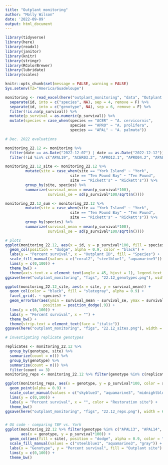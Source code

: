 ```yaml
---
title: "Outplant monitoring"
author: "Molly Wilson"
date: '2022-09-09'
output: html_document
---
```


```r
library(tidyverse)
library(here) 
library(readxl) 
library(janitor)
library(knitr)
library(stringr)
library(RColorBrewer)
library(lubridate)
library(scales)

knitr::opts_chunk$set(message = FALSE, warning = FALSE)
Sys.setenv(TZ="America/Guadeloupe")
```


```r
monitoring <- read_excel(here("outplant_monitoring", "data", "Outplant data.xlsx"), sheet = "monitoring") %>%
  separate(id, into = c("species", NA), sep = 4, remove = F) %>%
  separate(id, into = c("genotype", NA), sep = 6, remove = F) %>%
  filter(!is.na(p_survival)) %>%
  mutate(p_survival = as.numeric(p_survival)) %>%
  mutate(species = case_when(species == "ACER" ~ "A. cervicornis",
                             species == "APRO" ~ "A. prolifera",
                             species == "APAL" ~ "A. palmata"))
```

```r
# Dec. 2022 evaluations

monitoring_22.12 <- monitoring %>% 
  filter(date == as.Date("2022-12-07") | date == as.Date("2022-12-12")) %>%
  filter(!id %in% c("APAL19", "ACER03.2", "APRO12.1", "APRO04.2", "APAL28.1", "APAL27.1", "APAL26.1", "APAL23.3")) # no data

monitoring_22.12_site <- monitoring_22.12 %>%
         mutate(site = case_when(site == "York Island" ~ "York",
                             site == "Ten Pound Bay" ~ "Ten Pound",
                             site == "Rickett's" ~ "Rickett's")) %>%
         group_by(site, species) %>%
         summarize(survival_mean = mean(p_survival*100),
                   survival_se = sd(p_survival*100/sqrt(n())))

monitoring_22.12_sum <- monitoring_22.12 %>%
         mutate(site = case_when(site == "York Island" ~ "York",
                             site == "Ten Pound Bay" ~ "Ten Pound",
                             site == "Rickett's" ~ "Rickett's")) %>%
         group_by(species) %>%
         summarize(survival_mean = mean(p_survival*100),
                   survival_se = sd(p_survival*100/sqrt(n())))

# plots
ggplot(monitoring_22.12, aes(x = id, y = p_survival*100, fill = species)) +
  geom_col(position = "dodge", alpha = 0.9, color = "black") +
  labs(y = "Percent survival", x = "Outplant ID", fill = "Species") +
  scale_fill_manual(values = c("coral2", "steelblue1", "aquamarine3")) +
  lims(y = c(0,100)) +
  theme_bw() +
  theme(axis.text.x = element_text(angle = 45, hjust = 1), legend.text = element_text(face = "italic"))
ggsave(here("outplant_monitoring", "figs", "22.12_genotypes.png"), width = 6, height = 4)

ggplot(monitoring_22.12_site, aes(x = site, y = survival_mean)) +
  geom_col(color = "black", fill = "slategray", alpha = 0.9) +
  facet_grid(. ~ species) +
  geom_errorbar(aes(ymin = survival_mean - survival_se, ymax = survival_mean + survival_se), width = .2,
                 position = position_dodge(.9)) +
  lims(y = c(0,100)) +
  labs(y = "Percent survival", x = "") +
  theme_bw() +
  theme(strip.text = element_text(face = "italic"))
ggsave(here("outplant_monitoring", "figs", "22.12_sites.png"), width = 6, height = 4)

# investigating replicate genotypes

replicates <- monitoring_22.12 %>%
  group_by(genotype, site) %>%
  summarize(count = n()) %>%
  group_by(genotype) %>%
  summarize(count = n()) %>%
  filter(count == 3)
monitoring_reps <- monitoring_22.12 %>% filter(genotype %in% c(replicates$genotype))

ggplot(monitoring_reps, aes(x = genotype, y = p_survival*100, color = site)) +
  geom_point(alpha = 0.9) +
  scale_color_manual(values = c("skyblue3", "aquamarine3", "midnightblue")) +
  lims(y = c(0,100)) +
  labs(y = "Percent survival", x = "", color = "Restoration site") +
  theme_bw()
ggsave(here("outplant_monitoring", "figs", "22.12_reps.png"), width = 6, height = 4)


# OG code - comparing TBP vs. York
ggplot(monitoring_22.12 %>% filter(genotype %in% c("APAL13", "APAL14", "APRO04")),
       aes(x = genotype, y = p_survival*100)) +
  geom_col(aes(fill = site), position = "dodge", alpha = 0.9, color = "black") +
  scale_fill_manual(values = c("steelblue1", "aquamarine3", "gray")) +
  labs(x = "Genotype", y = "Percent survival", fill = "Outplant site") +
  lims(y = c(0,100)) +
  theme_bw()

```


